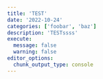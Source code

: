 ```yaml
---
title: 'TEST'
date: '2022-10-24'
categories: ['foobar', 'baz']
description: 'TESTssss'
execute: 
  message: false
  warning: false
editor_options: 
  chunk_output_type: console
---
```

